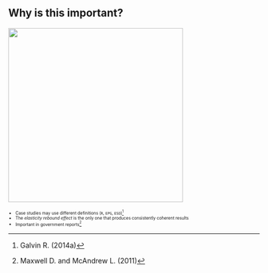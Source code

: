 
## Why is this important?

::: {.absolute top="20%" left="0%"}
![](pictures/why_important.png){width="350"}
:::


::: {.absolute top="25%" left="45%"}
::: {style="font-size: 0.6em"}


::: {.incremental}
- Case studies may use different definitions (`R`, `EPG`, `ESD`)^[Galvin R. (2014a)]
- The *elasticity rebound effect* is the only one that produces consistently coherent results
- Important in government reports^[Maxwell D. and McAndrew L. (2011)] 
:::

::: 
:::




<!-- 

Galvin R. (2014a) Making the ‘rebound effect’ more useful for performance evaluation of thermal retrofits of existing homes: Defining the ‘energy savings deficit’ and the ‘energy performance gap’. Energy and Buildings, 69: 515–524

Maxwell D., McAndrew L. (2011) Addressing the Rebound Effect. European Commission DG ENV: A project under the Framework contract ENV.G.4/FRA/2008/0112.

EST (Energy Savings Trust) (2013) Are you a victim of rebound? Available at: http://www.energysavingtrust.org.uk/Take-action/Reduce-your-carbon-footprint/Are-you-a-victim-of-rebound (Accessed 3 April 2013).

DECC (Department of Energy and Climate Change) (2008) Evaluation of the Energy Efficiency Commitment 2002–05, Wantage, UK: Eoin Lees Energy, 2006.

-->

